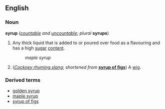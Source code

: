 ==English==
===Noun===
'''syrup''' (''[[countable]] and [[uncountable]]''; ''plural'' '''syrups''')

#Any thick liquid that is added to or poured over food as a flavouring and has a high [[sugar]] [[content]].
#:''maple syrup''
#(''[[Cockney rhyming slang]]''; ''shortened from'' '''[[syrup of figs]]''') A [[wig]].

===Derived terms===
*[[golden syrup]]
*[[maple syrup]]
*[[syrup of figs]]